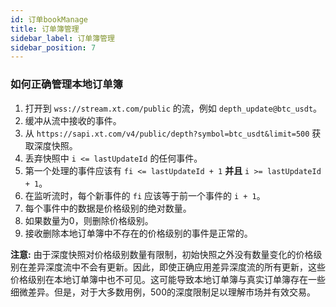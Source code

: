 ```yaml
---
id: 订单bookManage
title: 订单簿管理
sidebar_label: 订单簿管理
sidebar_position: 7
---
```


### 如何正确管理本地订单簿

1. 打开到 `wss://stream.xt.com/public` 的流，例如 `depth_update@btc_usdt`。
2. 缓冲从流中接收的事件。
3. 从 `https://sapi.xt.com/v4/public/depth?symbol=btc_usdt&limit=500` 获取深度快照。
4. 丢弃快照中 `i <= lastUpdateId` 的任何事件。
5. 第一个处理的事件应该有 `fi <= lastUpdateId + 1` **并且** `i >= lastUpdateId + 1`。
6. 在监听流时，每个新事件的 `fi` 应该等于前一个事件的 `i + 1`。
7. 每个事件中的数据是价格级别的绝对数量。
8. 如果数量为0，则删除价格级别。
9. 接收删除本地订单簿中不存在的价格级别的事件是正常的。

**注意:** 由于深度快照对价格级别数量有限制，初始快照之外没有数量变化的价格级别在差异深度流中不会有更新。因此，即使正确应用差异深度流的所有更新，这些价格级别在本地订单簿中也不可见。这可能导致本地订单簿与真实订单簿存在一些细微差异。但是，对于大多数用例，500的深度限制足以理解市场并有效交易。
